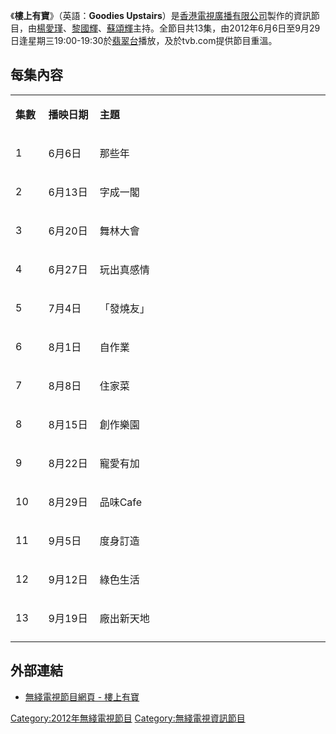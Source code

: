 {{無綫節目
| 中文節目名=樓上有寶
| 英文節目名={{lang|en|Goodies Upstairs}}
| 圖片= [[File:Goodies_Upstairs.jpg|300px]]
| 翡翠台首播日期=2012年6月6日至9月19日
| 翡翠台首播時間=逢星期三 19:00-19:30（連廣告）
| 監製=[[梁儉恆|梁儉恆]]
| 編審=[[張穎珊|張穎珊]]
| 製作統籌=
| 集數=13
| 類型=資訊
| 製作公司=[[電視廣播有限公司|電視廣播有限公司]]
| 主持=[[楊愛瑾|楊愛瑾]]、[[黎國輝|黎國輝]]、[[蘇頌輝|蘇頌輝]]
| 網頁=http://programme.tvb.com/lifestyle/goodiesupstairs/
}}

《'''樓上有寶'''》（英語：'''Goodies Upstairs'''）是[[香港|香港]][[電視廣播有限公司|電視廣播有限公司]]製作的資訊節目，由[[楊愛瑾|楊愛瑾]]、[[黎國輝|黎國輝]]、[[蘇頌輝|蘇頌輝]]主持。全節目共13集，由2012年6月6日至9月29日逢星期三19:00-19:30於[[翡翠台|翡翠台]]播放，及於tvb.com提供節目重溫。

==每集內容==
{|class="wikitable" style="width:60%; font-size:14px;text-align:center"
|- style="background:cornflowerblue; color:white" align=center
|style="width:5%"|'''集數'''||style="width:10%"|'''播映日期'''||style="width:45%"|'''主題'''
|-
| 1 || 6月6日 ||那些年
|-
| 2 || 6月13日 ||字成一閣
|-
| 3 || 6月20日 ||舞林大會
|-
| 4 || 6月27日 ||玩出真感情
|-
| 5 || 7月4日 ||「發燒友」
|-
| 6 || 8月1日 ||自作業
|-
| 7 || 8月8日 ||住家菜
|-
| 8 || 8月15日 ||創作樂園
|-
| 9 || 8月22日 ||寵愛有加
|-
| 10 || 8月29日 ||品味Cafe
|-
| 11 || 9月5日 ||度身訂造
|-
| 12 || 9月12日 ||綠色生活
|-
| 13 || 9月19日 ||廠出新天地
|-
|}

==外部連結==
*[http://programme.tvb.com/lifestyle/goodiesupstairs/ 無綫電視節目網頁 - 樓上有寶] {{Wayback|url=http://programme.tvb.com/lifestyle/goodiesupstairs/ |date=20190923020006 }}

{{電視節目的變遷
|電視台={{HK}}[[無綫電視|無綫電視]][[翡翠台|翡翠台]]
|播放檔次=星期三 19:00-19:30 時段
|節目名稱=樓上有寶<br/>（2012年6月6日－9月19日）
|上一節目=[[大韓好Kimchi|大韓好Kimchi]]<br/>（2012年4月4日－4月25日）
|下一節目=[[私隱何價|私隱何價]]（港台節目）<br/>（2012年9月26日－10月31日）
}}

[[Category:2012年無綫電視節目|Category:2012年無綫電視節目]]
[[Category:無綫電視資訊節目|Category:無綫電視資訊節目]]